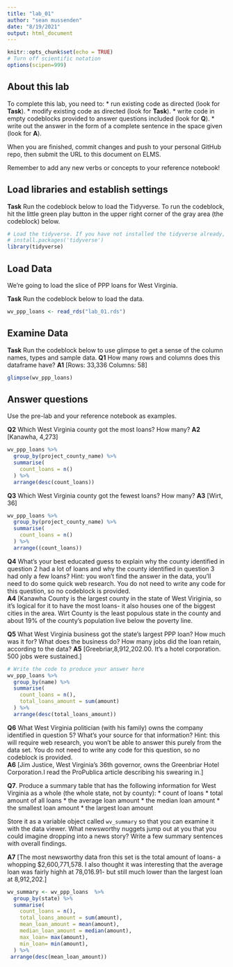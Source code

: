 ```yaml
---
title: "lab_01"
author: "sean mussenden"
date: "8/19/2021"
output: html_document
---
```


```r
knitr::opts_chunk$set(echo = TRUE)
# Turn off scientific notation
options(scipen=999)
```

## About this lab

To complete this lab, you need to:
* run existing code as directed (look for **Task**).
* modify existing code as directed (look for **Task**).
* write code in empty codeblocks provided to answer questions included (look for **Q**).
* write out the answer in the form of a complete sentence in the space given (look for **A**).

When you are finished, commit changes and push to your personal GitHub repo, then submit the URL to this document on ELMS.

Remember to add any new verbs or concepts to your reference notebook!

## Load libraries and establish settings

**Task** Run the codeblock below to load the Tidyverse. To run the codeblock, hit the little green play button in the upper right corner of the gray area (the codeblock) below.

```r
# Load the tidyverse. If you have not installed the tidyverse already, remove the # from the next line and run it first.  
# install.packages('tidyverse')
library(tidyverse)
```

## Load Data

We're going to load the slice of PPP loans for West Virginia.

**Task** Run the codeblock below to load the data.

```r
wv_ppp_loans <- read_rds("lab_01.rds")
```

## Examine Data

**Task** Run the codeblock below to use glimpse to get a sense of the column names, types and sample data.
**Q1** How many rows and columns does this dataframe have?
**A1** [Rows: 33,336
Columns: 58]

```r
glimpse(wv_ppp_loans)
```

## Answer questions

Use the pre-lab and your reference notebook as examples.

**Q2** Which West Virginia county got the most loans? How many?
**A2** [Kanawha, 4,273]

```r
wv_ppp_loans %>%
  group_by(project_county_name) %>%
  summarise(
    count_loans = n()
  ) %>%
  arrange(desc(count_loans))

```
**Q3** Which West Virginia county got the fewest loans? How many?
**A3** [Wirt, 36]

```r
wv_ppp_loans %>%
  group_by(project_county_name) %>%
  summarise(
    count_loans = n()
  ) %>%
  arrange((count_loans))

```
**Q4** What's your best educated guess to explain why the county identified in question 2 had a lot of loans and why the county identified in question 3 had only a few loans? Hint: you won't find the answer in the data, you'll need to do some quick web research. You do not need to write any code for this question, so no codeblock is provided.  
**A4** [Kanawha County is the largest county in the state of West Viriginia, so  it's logical for it to have the most loans- it also  houses one of the biggest cities in the area. Wirt County is the least populous state in the county and about 19% of the county's population live below the poverty line.

**Q5** What West Virginia business got the state's largest PPP loan? How much was it for? What does the business do? How many jobs did the loan retain, according to the data?
**A5** [Greebriar,8,912,202.00. It's a hotel corporation. 500 jobs were sustained.]

```r
# Write the code to produce your answer here
wv_ppp_loans %>%
  group_by(name) %>%
  summarise(
    count_loans = n(),
    total_loans_amount = sum(amount)
  ) %>%
  arrange(desc(total_loans_amount))
```

**Q6** What West Virginia politician (with his family) owns the company identified in question 5? What's your source for that information? Hint: this will require web research, you won't be able to answer this purely from the data set.  You do not need to write any code for this question, so no codeblock is provided.  
**A6** [Jim Justice, West Virginia's 36th governor, owns the Greenbriar Hotel Corporation.I read the ProPublica article describing his swearing in.]

**Q7**. Produce a summary table that has the following information for West Virginia as a whole (the whole state, not by county):
* count of loans
* total amount of all loans
* the average loan amount
* the median loan amount
* the smallest loan amount
* the largest loan amount

Store it as a variable object called `wv_summary` so that you can examine it with the data viewer. What newsworthy nuggets jump out at you that you could imagine dropping into a news story? Write a few summary sentences with overall findings.

**A7** [The most newsworthy data fron this set is the total amount of loans- a whopping $2,600,771,578. I also thought it was interesting that the average loan was fairly highh at 78,016.91- but still much lower than the largest loan at 8,912,202.]
```r
wv_summary <- wv_ppp_loans  %>%
  group_by(state) %>%
  summarise(
    count_loans = n(),
    total_loans_amount = sum(amount),
    mean_loan_amount = mean(amount),
    median_loan_amount = median(amount),
    max_loan= max(amount),
    min_loan= min(amount),
  ) %>%
 arrange(desc(mean_loan_amount))
```
